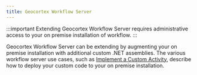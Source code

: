 ```yaml
---
title: Geocortex Workflow Server
---
```



:::important
Extending Geocortex Workflow Server requires administrative access to your on premise installation of workflow.
:::

Geocortex Workflow Server can be extending by augmenting your on premise installation with additional custom .NET assemblies. The various workflow server use cases, such as [Implement a Custom Activity](implement-custom-activity-server.mdx), describe how to deploy your custom code to your on premise installation.

<UseCaseContainer>
    <UseCaseCard
        title="Implement a Custom Activity"
        description="Implement a custom activity for Geocortex Workflow Server"
        link="implement-custom-activity-server"
    />
    <UseCaseCard
        title="Reference a Third Party Library"
        description="Reference a third party library in custom code."
        link="reference-third-party-library-server"
    />
</UseCaseContainer>
